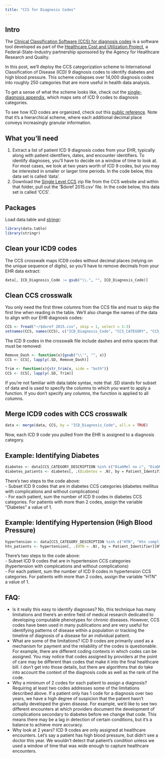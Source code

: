 ```yaml
---
title: "CCS for Diagnosis Codes"
---
```


## Intro
The [Clinical Classification Software (CCS) for diagnosis codes](https://www.hcup-us.ahrq.gov/toolssoftware/ccs/ccs.jsp) is a software tool developed as part of the [Healthcare Cost and Utilization Project](https://www.hcup-us.ahrq.gov/overview.jsp), a Federal-State-Industry partnership sponsored by the Agency for Healthcare Research and Quality.  

In this post, we'll deploy the CCS categorization scheme to International Classification of Disease (ICD) 9 diagnosis codes to identify diabetes and high blood pressure. This scheme collapses over 14,000 diagnosis codes into roughly 250 categories that are more useful in health data analysis.  

To get a sense of what the scheme looks like, check out the [single-diagnosis appendix](https://www.hcup-us.ahrq.gov/toolssoftware/ccs/AppendixASingleDX.txt), which maps sets of ICD 9 codes to diagnosis categories.  

To see how ICD codes are organized, check out this [public reference](http://www.icd9data.com/). Note that it's a hierarchical scheme, where each additional decimal place conveys increasingly granular information.  

## What you'll need  
1) Extract a list of patient ICD 9 diagnosis codes from your EHR, typically along with patient identifiers, dates, and encounter identifiers. To identify diagnoses, you'll have to decide on a window of time to look at. For most cases, we look at two years worth of ICD 9 codes, but you may be interested in smaller or larger time periods. In the code below, this data set is called 'data'.  
2) Download the [Single Level CCS](https://www.hcup-us.ahrq.gov/toolssoftware/ccs/Single_Level_CCS_2015.zip) zip file from the CCS website and within that folder, pull out the '$dxref 2015.csv' file. In the code below, this data set is called 'CCS'.  

## Packages  
Load data.table and [stringr](http://cran.r-project.org/web/packages/stringr/stringr.pdf):  
``` r
library(data.table)
library(stringr)
```

## Clean your ICD9 codes  
The CCS crosswalk maps ICD9 codes without decimal places (relying on the unique sequence of digits), so you'll have to remove decimals from your EHR data extract:  
```r
data[, ICD_Diagnosis_Code := gsub("\\.", "", ICD_Diagnosis_Code)]
```

## Clean CCS crosswalk  
You only need the first three columns from the CCS file and must to skip the first line when reading in the table. We'll also change the names of the data to align with our EHR diagnosis codes:  
```r
CCS <- fread("~/$dxref 2015.csv", skip = 1, select = 1:3)
setnames(CCS, names(CCS), c("ICD_Diagnosis_Code", "CCS_CATEGORY", "CCS_CATEGORY_DESCRIPTION"))
```

The ICD 9 codes in the crosswalk file include dashes and extra spaces that must be removed:  
```r
Remove_Dash <- function(x){gsub("\\'", "", x)}
CCS <- CCS[, lapply(.SD, Remove_Dash)]

Trim <- function(x){str_trim(x, side = "both")}
CCS <- CCS[, lapply(.SD, Trim)]
```
If you're not familiar with data.table syntax, note that .SD stands for subset of data and is used to specify the columns to which you want to apply a function. If you don't specify any columns, the function is applied to all columns.  

## Merge ICD9 codes with CCS crosswalk
```r
data <- merge(data, CCS, by = "ICD_Diagnosis_Code", all.x = TRUE)
```
Now, each ICD 9 code you pulled from the EHR is assigned to a diagnosis category.  

## Example: Identifying Diabetes
```r
diabetes <- data[CCS_CATEGORY_DESCRIPTION %in% c("DiabMel no c", "DiabMel w/cm")]
diabetes_patients <- diabetes[, .(Diabetes = .N), by = Patient_Identifier][Diabetes >= 2][, Diabetes := 1]
```
There's two steps to the code above:  
- Subset ICD 9 codes that are in diabetes CCS categories (diabetes mellitus with complications and without complications)  
- For each patient, sum the number of ICD 9 codes in diabetes CCS categories. For patients with more than 2 codes, assign the variable "Diabetes" a value of 1.  

## Example: Identifying Hypertension (High Blood Pressure)
```r
hypertension <- data[CCS_CATEGORY_DESCRIPTION %in% c("HTN", "Htn complicn")]
htn_patients <- hypertension[, .(HTN = .N), by = Patient_Identifier][HTN >= 2][, HTN := 1]
```
There's two steps to the code above:  
- Subset ICD 9 codes that are in hypertension CCS categories (hypertension with complications and without complications)  
- For each patient, sum the number of ICD 9 codes in hypertension CCS categories. For patients with more than 2 codes, assign the variable "HTN" a value of 1.  

## FAQ:  
- Is it really this easy to identify diagnoses? No, this technique has many limitations and there's an entire field of medical research dedicated to developing computable phenotypes for chronic diseases. However, CCS codes have been used in many publications and are very useful for identifying patterns of disease within a population or tracking the timeline of diagnosis of a disease for an individual patient.  
- What are some of the limitations? ICD 9 codes are primarily used as a mechanism for payment and the reliability of the codes is questionable. For example, there are different coding contexts in which codes can be assigned. You may notice that codes assigned by providers at the point of care may be different than codes that make it into the final healthcare bill. I don't get into those details, but there are algorithms that do take into account the context of the diagnosis code as well as the rank of the code.  
- Why a minimum of 2 codes for each patient to assign a diagnosis? Requiring at least two codes addresses some of the limitations described above. If a patient only has 1 code for a diagnosis over two years, we have a high degree of suspicion that the patient hasn't actually developed the given disease. For example, we'd like to see two different encounters at which providers document the development of complications secondary to diabetes before we change that code. This means there may be a lag in detection of certain conditions, but it's a balance to achieve more accuracy.  
- Why look at 2 years? ICD 9 codes are only assigned at healthcare encounters. Let's say a patient has high blood pressure, but didn't see a doctor this year. We wouldn't detect that patient's condition unless we used a window of time that was wide enough to capture healthcare encounters.  